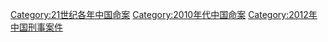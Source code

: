 [[Category:21世纪各年中国命案|Category:21世纪各年中国命案]]
[[Category:2010年代中国命案|Category:2010年代中国命案]]
[[Category:2012年中国刑事案件|Category:2012年中国刑事案件]]